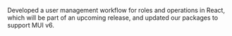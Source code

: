 Developed a user management workflow for roles and operations in React, which will be part of an upcoming release, and updated our packages to support MUI v6.